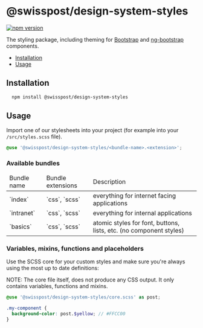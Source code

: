 
<Meta of={GettingStartedStories} />

# @swisspost/design-system-styles

[![npm version](https://badge.fury.io/js/@swisspost%2Fdesign-system-styles.svg)](https://badge.fury.io/js/@swisspost%2Fdesign-system-styles)

The styling package, including theming for [Bootstrap](https://getbootstrap.com/) and [ng-bootstrap](https://ng-bootstrap.github.io/#/home) components.

<ul>
  <li><a href="#installation" target="_self">Installation</a></li>
  <li><a href="#usage" target="_self">Usage</a></li>
</ul>

## Installation

```bash dark
  npm install @swisspost/design-system-styles
```

## Usage

Import one of our stylesheets into your project (for example into your `/src/styles.scss` file).

```scss dark
@use '@swisspost/design-system-styles/<bundle-name>.<extension>';
```

### Available bundles

<table className="table table-sm table-bordered table-striped ">
  <thead>
  <tr>
    <td>Bundle name</td>
    <td>Bundle extensions</td>
    <td>Description</td>
  </tr>
  </thead>
  <tbody>
  <tr>
    <td>`index`</td>
    <td>`css`, `scss`</td>
    <td>everything for internet facing applications</td>
  </tr>
  <tr>
    <td>`intranet`</td>
    <td>`css`, `scss`</td>
    <td>everything for internal applications</td>
  </tr>
  <tr>
    <td>`basics`</td>
    <td>`css`, `scss`</td>
    <td>atomic styles for font, buttons, lists, etc. (no component styles)</td>
  </tr>
  </tbody>
</table>

### Variables, mixins, functions and placeholders

Use the SCSS core for your custom styles and make sure you're always using the most up to date definitions:

<p className="alert alert-info alert-md">NOTE: The core file itself, does not produce any CSS output. It only contains variables, functions and mixins.</p>

```scss dark
@use '@swisspost/design-system-styles/core.scss' as post;

.my-component {
  background-color: post.$yellow; // #FFCC00
}
```
